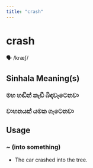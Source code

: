 ```yaml
---
title: "crash"
---
```


# crash

🗣️ /kræʃ/

## Sinhala Meaning(s)

### මහ හඬින් කැඩී බිඳවැටෙනවා
### වාහනයක් යමක ගැටෙනවා

## Usage

### ~ (into something)

- The car crashed into the tree.

